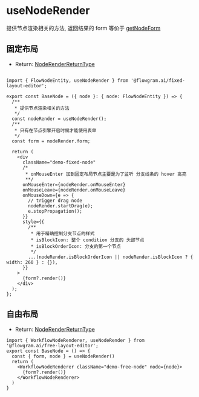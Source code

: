 # useNodeRender

提供节点渲染相关的方法, 返回结果的 form 等价于 [getNodeForm](/api/utils/get-node-form.html)

## 固定布局

- Return: [NodeRenderReturnType](https://flowgram-ai.org/auto-docs/fixed-layout-editor/interfaces/NodeRenderReturnType.html)

```tsx pure

import { FlowNodeEntity, useNodeRender } from '@flowgram.ai/fixed-layout-editor';

export const BaseNode = ({ node }: { node: FlowNodeEntity }) => {
  /**
   * 提供节点渲染相关的方法
   */
  const nodeRender = useNodeRender();
  /**
   * 只有在节点引擎开启时候才能使用表单
   */
  const form = nodeRender.form;

  return (
    <div
      className="demo-fixed-node"
      /*
       * onMouseEnter 加到固定布局节点主要是为了监听 分支线条的 hover 高亮
       **/
      onMouseEnter={nodeRender.onMouseEnter}
      onMouseLeave={nodeRender.onMouseLeave}
      onMouseDown={e => {
        // trigger drag node
        nodeRender.startDrag(e);
        e.stopPropagation();
      }}
      style={{
        /**
         * 用于精确控制分支节点的样式
         * isBlockIcon: 整个 condition 分支的 头部节点
         * isBlockOrderIcon: 分支的第一个节点
         */
        ...(nodeRender.isBlockOrderIcon || nodeRender.isBlockIcon ? { width: 260 } : {}),
      }}
    >
      {form?.render()}
    </div>
  );
};

```

## 自由布局

- Return: [NodeRenderReturnType](https://flowgram-ai.org/auto-docs/free-layout-core/interfaces/NodeRenderReturnType.html)

```tsx pure
import { WorkflowNodeRenderer, useNodeRender } from '@flowgram.ai/free-layout-editor';
export const BaseNode = () => {
  const { form, node } = useNodeRender()
  return (
    <WorkflowNodeRenderer className="demo-free-node" node={node}>
      {form?.render()}
    </WorkflowNodeRenderer>
  )
}

```
